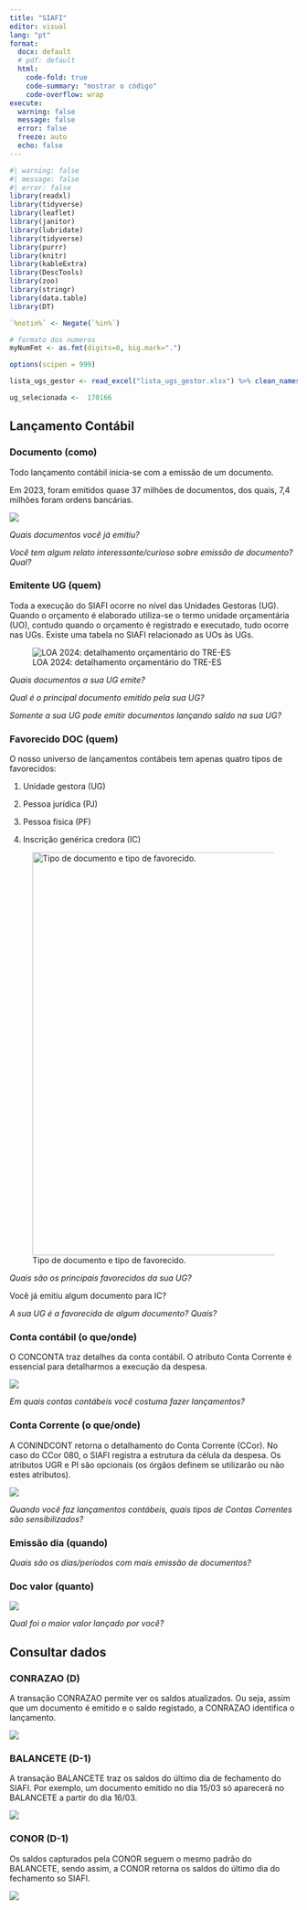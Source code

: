```yaml
---
title: "SIAFI"
editor: visual
lang: "pt"
format:
  docx: default
  # pdf: default
  html:
    code-fold: true
    code-summary: "mostrar o código"
    code-overflow: wrap
execute:
  warning: false
  message: false
  error: false
  freeze: auto
  echo: false
---
```


```r
#| warning: false
#| message: false
#| error: false
library(readxl)
library(tidyverse)
library(leaflet)
library(janitor)
library(lubridate)
library(tidyverse)
library(purrr)
library(knitr)
library(kableExtra)
library(DescTools)
library(zoo)
library(stringr)
library(data.table)
library(DT)
```

```r
`%notin%` <- Negate(`%in%`)

# formato dos numeros
myNumFmt <- as.fmt(digits=0, big.mark=".")

options(scipen = 999)
```

```r
lista_ugs_gestor <- read_excel("lista_ugs_gestor.xlsx") %>% clean_names()
```

```r
ug_selecionada <-  170166
```

## Lançamento Contábil

### Documento (como)

Todo lançamento contábil inicia-se com a emissão de um documento.

Em 2023, foram emitidos quase 37 milhões de documentos, dos quais, 7,4 milhões foram ordens bancárias.

![](images/contagem_docs.png){#fig-contagem_docs}

::: callout-important
*Quais documentos você já emitiu?*

*Você tem algum relato interessante/curioso sobre emissão de documento? Qual?*
:::

### Emitente UG (quem)

Toda a execução do SIAFI ocorre no nível das Unidades Gestoras (UG). Quando o orçamento é elaborado utiliza-se o termo unidade orçamentária (UO), contudo quando o orçamento é registrado e executado, tudo ocorre nas UGs. Existe uma tabela no SIAFI relacionado as UOs às UGs.

![LOA 2024: detalhamento orçamentário do TRE-ES](images/loa_detalhamento_acao_tre_es.png){#fig-detalhamento_LOA_UO}

::: callout-important
*Quais documentos a sua UG emite?*

*Qual é o principal documento emitido pela sua UG?*

*Somente a sua UG pode emitir documentos lançando saldo na sua UG?*
:::

### Favorecido DOC (quem)

O nosso universo de lançamentos contábeis tem apenas quatro tipos de favorecidos:

1.  Unidade gestora (UG)

2.  Pessoa jurídica (PJ)

3.  Pessoa física (PF)

4.  Inscrição genérica credora (IC)

![Tipo de documento e tipo de favorecido.](images/tipo_doc.png){#fig-tipo_favorecido width="705"}

::: callout-important
*Quais são os principais favorecidos da sua UG?*

Você já emitiu algum documento para IC?

*A sua UG é a favorecida de algum documento? Quais?*
:::

### Conta contábil (o que/onde)

O CONCONTA traz detalhes da conta contábil. O atributo Conta Corrente é essencial para detalharmos a execução da despesa.



![](images/conconta.png){#fig-CONCONTA}

::: callout-important
*Em quais contas contábeis você costuma fazer lançamentos?*
:::

### Conta Corrente (o que/onde)

A CONINDCONT retorna o detalhamento do Conta Corrente (CCor). No caso do CCor 080, o SIAFI registra a estrutura da célula da despesa. Os atributos UGR e PI são opcionais (os órgãos definem se utilizarão ou não estes atributos).


![](images/conindcont.png){#fig-CONINDCONT}

::: callout-important
*Quando você faz lançamentos contábeis, quais tipos de Contas Correntes são sensibilizados?*
:::

### Emissão dia (quando)

::: callout-important
*Quais são os dias/períodos com mais emissão de documentos?*
:::

### Doc valor (quanto)



![](images/ob_codiv.png){#fig-CONDOC}

::: callout-important
*Qual foi o maior valor lançado por você?*
:::

## Consultar dados

### CONRAZAO (D)

A transação CONRAZAO permite ver os saldos atualizados. Ou seja, assim que um documento é emitido e o saldo registado, a CONRAZAO identifica o lançamento.

![](images/conrazao_codiv.png){#fig-CONRAZAO}

### BALANCETE (D-1) {#sec-balancete}

A transação BALANCETE traz os saldos do último dia de fechamento do SIAFI. Por exemplo, um documento emitido no dia 15/03 só aparecerá no BALANCETE a partir do dia 16/03.

![](images/balancete_codiv.png){#fig-BALANCETE}

### CONOR (D-1)

Os saldos capturados pela CONOR seguem o mesmo padrão do BALANCETE, sendo assim, a CONOR retorna os saldos do último dia do fechamento so SIAFI.

![](images/conor_codiv.png){#fig-CONOR}
